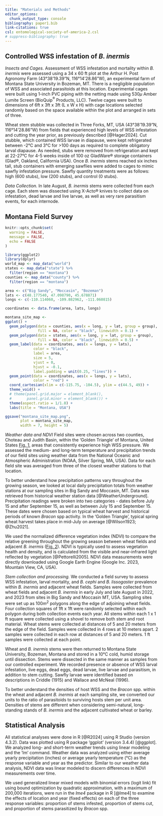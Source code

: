 ```yaml
---
title: "Materials and Methods"
editor_options: 
  chunk_output_type: console
bibliography: paper1.bib
link-citations: true
csl: entomological-society-of-america-2.csl
# suppress-bibliography: true
---
```


## Controlled WSS infestation of *B. inermis* {.unnumbered}

*Insects and Cages.* Assessment of WSS infestation and mortality within *B. inermis* were assessed using a 34 x 60 ft plot at the Arthur H. Post Agronomy Farm (43°38'19.39"N, 116°14'28.86"W), an experimental farm of Montana State University in Bozeman, MT. There is a negligible population of WSS and associated parasitoids at this location. Experimental cages  were built using 1-inch PVC piping with the netting made using 530$\mu$ Amber Lumite Screen (BioQuip$^\circledR$ Products, LLC). Twelve cages were built to dimensions of 6ft x 3ft x 3ft (L x W x H) with cage locations selected randomly based on the space available within the plot and arranged in sets of three.

Wheat stem stubble was collected in Three Forks, MT, USA (43°38'19.39"N, 116°14'28.86"W) from fields that experienced high levels of WSS infestation and cutting the year prior, as previously described [@Hager2024]. Cut stubble, which contained WSS larvae in diapause, were kept refrigerated between -2°C and 3°C for \>100 days as required to complete obligatory larval diapause. As needed, stubs were removed from refrigeration and kept at 22-27°C for 4-5 weeks inside of 100 oz GladWare® storage containers (Glad®, Oakland, California USA). Once *B. inermis* stems reached six inches tall, stub containers with emerging sawflies were added to cages to mimic sawfly infestation pressure. Sawfly quantity treatments were as follows: high (600 stubs), low (200 stubs), and control (0 stubs).

*Data Collection.* In late August, *B. inermis* stems were collected from each cage. Each stem was dissected using X-Acto® knives to collect data on infestation, dead larvae and live larvae, as well as very rare parasitism events, for each internode.

## Montana Field Survey {.unnumbered}
```r
knitr::opts_chunk$set(
  warning = FALSE,
  message = FALSE,
  echo = FALSE
)
```
```r
library(ggplot2)
library(dplyr)
world_map <- map_data("world")
states <- map_data("state") %>%
  filter(region == "montana")
counties <- map_data("county") %>%
  filter(region == "montana")

area <- c("Big Sandy", "Moccasin", "Bozeman")
lats <- c(48.177540, 47.098790, 45.678871)
longs <- c(-110.114060, -109.882962, -111.060815)

coordinates <- data.frame(area, lats, longs)

montana_site_map <-
ggplot() +
  geom_polygon(data = counties, aes(x = long, y = lat, group = group),
               fill = NA, color = "black", linewidth = 0.1) +
  geom_polygon(data = states, aes(x = long, y = lat, group = group),
               fill = NA, color = "black", linewidth = 0.5) +
  geom_label(data = coordinates, aes(x = longs, y = lats), 
             color = "black", 
             label = area,
             size = 5,
             vjust = 0,
             hjust = -0.1,
             label.padding = unit(0.25, "lines")) +
  geom_point(data = coordinates, aes(x = longs, y = lats),
             color = "red") +
  coord_cartesian(xlim = c(-115.75, -104.5), ylim = c(44.5, 49)) +
  theme_void() +
  # theme(panel.grid.major = element_blank(),
  #       panel.grid.minor = element_blank()) +
  theme(aspect.ratio = 1/1.8) +
  labs(title = "Montana, USA")

ggsave("montana_site_map.png", 
       plot = montana_site_map,
       width = 7, height = 5)
```

*Weather data and NDVI* Field sites were chosen across two counties, Choteau and Judith Basin, within the 'Golden Triangle' of Montana, United States [Fig. 1](#figure1), areas that consistently experience high WSS pressure. We assessed the medium- and long-term temperature and precipitation trends of our field sites using weather data from the National Oceanic and Atmospheric Administration (NOAA, Silver Spring, MA, USA). Data for each field site was averaged from three of the closest weather stations to that location. 

To better understand how precipitation patterns vary throughout the growing season, we looked at local daily precipitation totals from weather stations at our sampling sites in Big Sandy and Moccasin, MT. Data was retrieved from historical weather station data [@WeatherUnderground]. Precipitation readings were broken into two categories - dates before July 15 and after September 15, as well as between July 15 and September 15. These dates were chosen based on typical wheat harvest and historical periods of known *Bracon* spp activity. In the 'Golden Triangle', typical spring wheat harvest takes place in mid-July on average [@Wilson1923; @Zhu2021].

We used the normalized difference vegetation index (NDVI) to compare the relative greening throughout the growing season between wheat fields and adjacent *B. inermis* ([Fig. 2](#figure2)). NDVI is typically used to assess vegetation health and density, and is calculated from the visible and near-infrared light reflected by vegetation [@Pettorelli2005]. NDVI data measurements were directly downloaded using Google Earth Engine (Google Inc. 2023, Mountain View, CA, USA).

*Stem collection and processing.* We conducted a field survey to assess WSS infestation, larval mortality, and *B. cephi* and *B. lissogaster* prevalence within *B. inermis* and adjacent wheat fields. Samples were collected from wheat fields and adjacent *B. inermis* in early July and late August in 2022, and 2023 from sites in Big Sandy and Moccasin MT, USA. Sampling sites were set up as 100$m^2$ polygons along the edge of adjoining wheat fields. Four collection squares of 1ft x 1ft were randomly selected within each polygon during both collection events each year. All stems within each 1 x 1 ft square were collected using a shovel to remove both stem and root material. Wheat stems were collected at distances of 5 and 20 meters from the edge of the field. Samples were collected in 4 rows at 10 meters apart. 2 samples were collected in each row at distances of 5 and 20 meters. 1 ft samples were collected at each point.

Wheat and *B. inermis* stems were then returned to Montana State University, Bozeman, Montana and stored in a 10°C cold, humid storage until dissection. Stems were dissected in the same manner as samples from our controlled experiment. We recorded presence or absence of WSS larval infestation, live eggs, dead eggs, dead larvae, live larvae and parasitism, in addition to stem cutting. Sawfly larvae were identified based on descriptions in Criddle (1915) and Wallace and McNeal (1996).

To better understand the densities of host WSS and the *Bracon* spp. within the wheat and adjacent *B. inermis* at each sampling site, we converted our units to the ratio of parasitoids to surviving hosts stem per unit area. Densities of stems are different when considering semi-natural, long-standing stands of *B. inermis* and the adjacent cultivated wheat or barley. 

## Statistical Analysis {.unnumbered}

All statistical analyses were done in R [@R2024] using R Studio (version 4.3.2). Data was plotted using R package 'ggplot' (version 3.4.4) [@ggplot]. We analyzed long- and short-term weather trends using linear modeling and the 'lm' command. Weather data was analyzed using either average yearly precipitation (inches) or average yearly temperature (°C) as the response variable and year as the predictor. Similar to our weather data analysis, NDVI data was linear modeled to discern differences in NDVI measurements over time. 

We used generalized linear mixed models with binomial errors (logit link) fit using bound optimization by quadratic approximation, with a maximum of 200,000 iterations, were run in the *lme4* package in R [@lme4] to examine the effects of location and year (fixed effects) on each of the three response variables: proportion of stems infested, proportion of stems cut, and proportion of stems parasitized by *Bracon* spp. 

\newpage

